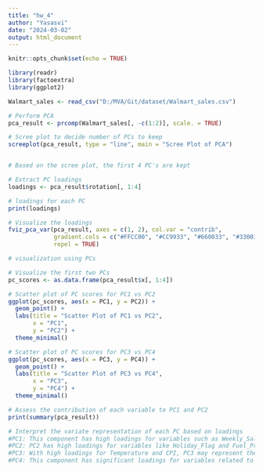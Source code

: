 ```yaml
---
title: "hw_4"
author: "Yasasvi"
date: "2024-03-02"
output: html_document
---
```


```r
knitr::opts_chunk$set(echo = TRUE)
```

```r
library(readr)
library(factoextra)
library(ggplot2)

Walmart_sales <- read_csv("D:/MVA/Git/dataset/Walmart_sales.csv")

# Perform PCA
pca_result <- prcomp(Walmart_sales[, -c(1:2)], scale. = TRUE)

# Scree plot to decide number of PCs to keep
screeplot(pca_result, type = "line", main = "Scree Plot of PCA")


# Based on the scree plot, the first 4 PC's are kept

# Extract PC loadings
loadings <- pca_result$rotation[, 1:4]

# loadings for each PC
print(loadings)

# Visualize the loadings
fviz_pca_var(pca_result, axes = c(1, 2), col.var = "contrib",
             gradient.cols = c("#FFCC00", "#CC9933", "#660033", "#330033"),
             repel = TRUE)

# visualization using PCs

# Visualize the first two PCs
pc_scores <- as.data.frame(pca_result$x[, 1:4])

# Scatter plot of PC scores for PC1 vs PC2
ggplot(pc_scores, aes(x = PC1, y = PC2)) +
  geom_point() +
  labs(title = "Scatter Plot of PC1 vs PC2",
       x = "PC1",
       y = "PC2") +
  theme_minimal()

# Scatter plot of PC scores for PC3 vs PC4
ggplot(pc_scores, aes(x = PC3, y = PC4)) +
  geom_point() +
  labs(title = "Scatter Plot of PC3 vs PC4",
       x = "PC3",
       y = "PC4") +
  theme_minimal()

# Assess the contribution of each variable to PC1 and PC2
print(summary(pca_result))

# Interpret the variate representation of each PC based on loadings
#PC1: This component has high loadings for variables such as Weekly_Sales, CPI (Consumer Price Index), and Unemployment. Therefore, PC1 likely represents the overall sales volume at Walmart, along with the influence of economic indicators such as CPI and unemployment rate.
#PC2: PC2 has high loadings for variables like Holiday_Flag and Fuel_Price, indicating that it represents the impact of external factors such as holidays and fuel prices on sales.
#PC3: With high loadings for Temperature and CPI, PC3 may represent the relationship between sales and temperature along with the impact of CPI on sales.
#PC4: This component has significant loadings for variables related to Fuel_Price and Unemployment, suggesting that it represents the combined influence of these two factors on sales.
```